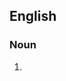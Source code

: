 {{also|downtime|down-time}}

==English==

===Noun===
{{en-noun}}

# {{alternative spelling of|downtime|lang=en}}